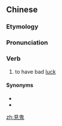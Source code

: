 {{also|见鬼}}
==Chinese==
{{zh-forms|s=见鬼}}

===Etymology===
{{zh-compound|見|鬼|to see/to meet|ghost}}

===Pronunciation===
{{zh-pron
|m=jiànguǐ
|c=gin3 gwai2
|cat=v
}}

===Verb===
{{zh-verb}}

# to have bad [[luck]]

====Synonyms====
* {{zh-l|撞鬼}}
* {{zh-l|撞邪}}

[[zh:見鬼]]